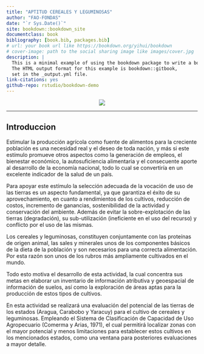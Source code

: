 ```yaml
--- 
title: "APTITUD CEREALES Y LEGUMINOSAS"
author: "FAO-FONDAS"
date: "`r Sys.Date()`"
site: bookdown::bookdown_site
documentclass: book
bibliography: [book.bib, packages.bib]
# url: your book url like https://bookdown.org/yihui/bookdown
# cover-image: path to the social sharing image like images/cover.jpg
description: |
  This is a minimal example of using the bookdown package to write a book.
  The HTML output format for this example is bookdown::gitbook,
  set in the _output.yml file.
link-citations: yes
github-repo: rstudio/bookdown-demo
---
```


<!-- # Introduccion {-} -->

<center>![](Imagenes/Region1.png)</center>

---

## Introduccion {-}

Estimular la producción agrícola como fuente de alimentos para la creciente población es una necesidad real y el deseo de toda nación, y más si este estímulo promueve otros aspectos como la generación de empleos, el bienestar económico, la autosuficiencia alimentaria y el consecuente aporte al desarrollo de la  economía nacional, todo lo cual se convertiría en un excelente indicador de la salud de un país.

Para apoyar este estímulo la selección adecuada de la vocación de uso de las tierras es un aspecto fundamental, ya que garantiza el éxito de su aprovechamiento, en cuanto a rendimientos de los cultivos, reducción de costos, incremento de ganancias, sostenibilidad de la actividad y conservación del ambiente. Además de evitar la sobre-explotación de las tierras (degradación), su sub-utilización (ineficiente en el uso del recurso) y conflicto por el uso de las mismas.
 
Los cereales y leguminosas, constituyen conjuntamente con las proteínas de origen animal, las sales y minerales unos de los componentes básicos de la dieta de la población y son necesarios para una correcta alimentación. Por esta razón son unos de los rubros más ampliamente cultivados en el mundo.  

Todo esto motiva el desarrollo de esta actividad, la cual concentra sus metas en elaborar un inventario de información atributiva y geoespacial de información de suelos, así como la exploración de áreas aptas para la producción de estos tipos de cultivos.

En esta actividad se realizará una evaluación del potencial de las tierras  de los estados (Aragua, Carabobo y Yaracuy) para el cultivo de cereales y leguminosas. Empleando el Sistema de Clasificación de Capacidad de Uso Agropecuario (Comerma y Arias, 1971), el cual permitirá localizar zonas con el mayor potencial y menos limitaciones para establecer estos cultivos en los mencionados estados, como una ventana para posteriores evaluaciones a mayor detalle.
